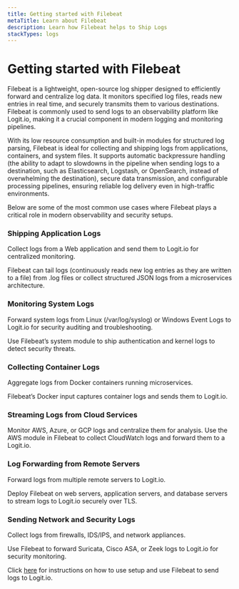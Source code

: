 ```yaml
---
title: Getting started with Filebeat
metaTitle: Learn about Filebeat
description: Learn how Filebeat helps to Ship Logs
stackTypes: logs
---
```


# Getting started with Filebeat

Filebeat is a lightweight, open-source log shipper designed to efficiently forward and centralize log data. It monitors specified log files, reads 
new entries in real time, and securely transmits them to various destinations. Filebeat is commonly used to send logs to an observability platform 
like Logit.io, making it a crucial component in modern logging and monitoring pipelines.

With its low resource consumption and built-in modules for structured log parsing, Filebeat is ideal for collecting and shipping logs from 
applications, containers, and system files. It supports automatic backpressure handling (the ability to adapt to slowdowns in the pipeline when 
sending logs to a destination, such as Elasticsearch, Logstash, or OpenSearch, instead of overwhelming the destination), secure data transmission, 
and configurable processing pipelines, ensuring reliable log delivery even in high-traffic environments.

Below are some of the most common use cases where Filebeat plays a critical role in modern observability and security setups.

### Shipping Application Logs

Collect logs from a Web application and send them to Logit.io for centralized monitoring.

Filebeat can tail logs (continuously reads new log entries as they are written to a file) from .log files or collect structured JSON logs from a 
microservices architecture.

### Monitoring System Logs

Forward system logs from Linux (/var/log/syslog) or Windows Event Logs to Logit.io for security auditing and troubleshooting.

Use Filebeat’s system module to ship authentication and kernel logs to detect security threats.

### Collecting Container Logs

Aggregate logs from Docker containers running microservices.

Filebeat’s Docker input captures container logs and sends them to Logit.io.

### Streaming Logs from Cloud Services

Monitor AWS, Azure, or GCP logs and centralize them for analysis.
Use the AWS module in Filebeat to collect CloudWatch logs and forward them to a Logit.io.

### Log Forwarding from Remote Servers

Forward logs from multiple remote servers to Logit.io.

Deploy Filebeat on web servers, application servers, and database servers to stream logs to Logit.io securely over TLS.

### Sending Network and Security Logs

Collect logs from firewalls, IDS/IPS, and network appliances.

Use Filebeat to forward Suricata, Cisco ASA, or Zeek logs to Logit.io for security monitoring.

Click [here](../integrations/filebeat/) for instructions on how to use setup and use Filebeat to send logs to Logit.io.